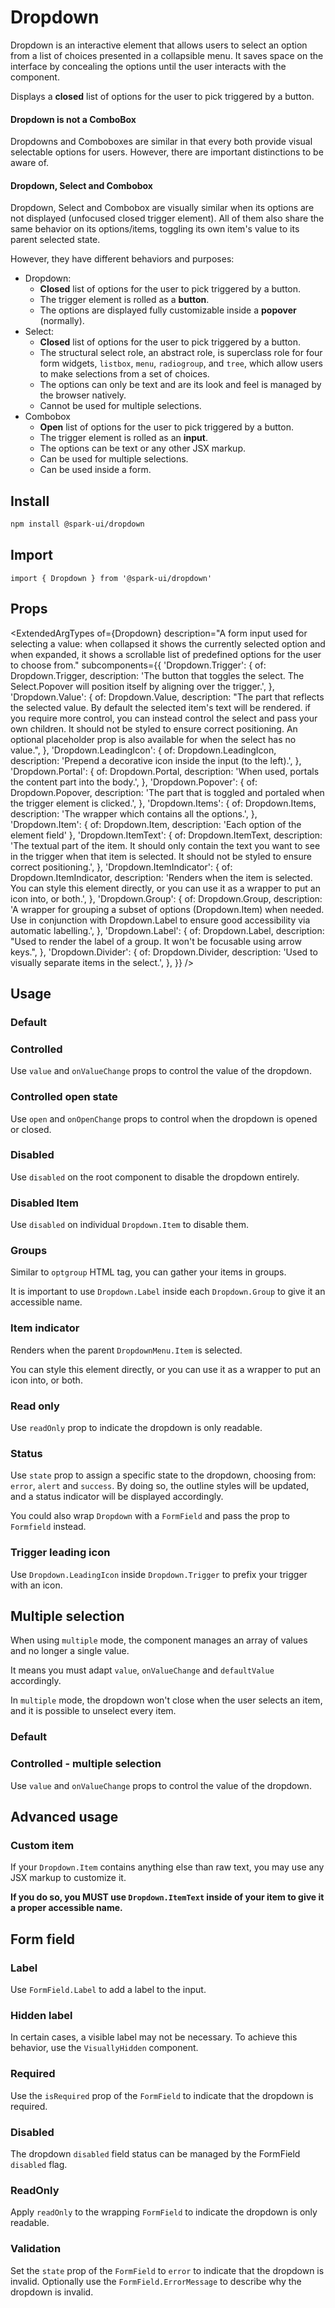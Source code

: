 


<Meta of={stories} />

# Dropdown

Dropdown is an interactive element
that allows users to select an option from a list of choices presented in a collapsible menu.
It saves space on the interface by concealing the options until the user interacts with the component.

Displays a **closed** list of options for the user to pick triggered by a button.

#### Dropdown is not a ComboBox

<Callout kind="warning">
  Dropdowns and Comboboxes are similar in that every both provide visual selectable options for
  users. However, there are important distinctions to be aware of.
</Callout>

#### Dropdown, Select and Combobox

Dropdown, Select and Combobox are visually similar when its options are not displayed
(unfocused closed trigger element).
All of them also share the same behavior on its options/items, toggling its own item's
value to its parent selected state.

However, they have different behaviors and purposes:

- Dropdown:
  - **Closed** list of options for the user to pick triggered by a button.
  - The trigger element is rolled as a **button**.
  - The options are displayed fully customizable inside a **popover** (normally).
- Select:
  - **Closed** list of options for the user to pick triggered by a button.
  - The structural select role, an abstract role, is superclass role for four form widgets, `listbox`, `menu`,
    `radiogroup`, and `tree`, which allow users to make selections from a set of choices.
  - The options can only be text and are its look and feel is managed by the browser natively.
  - Cannot be used for multiple selections.
- Combobox
  - **Open** list of options for the user to pick triggered by a button.
  - The trigger element is rolled as an **input**.
  - The options can be text or any other JSX markup.
  - Can be used for multiple selections.
  - Can be used inside a form.

## Install

```sh
npm install @spark-ui/dropdown
```

## Import

```tsx
import { Dropdown } from '@spark-ui/dropdown'
```

## Props

<ExtendedArgTypes
  of={Dropdown}
  description="A form input used for selecting a value: when collapsed it shows the currently selected option and when expanded, it shows a scrollable list of predefined options for the user to choose from."
  subcomponents={{
    'Dropdown.Trigger': {
      of: Dropdown.Trigger,
      description:
        'The button that toggles the select. The Select.Popover will position itself by aligning over the trigger.',
    },
    'Dropdown.Value': {
      of: Dropdown.Value,
      description:
        "The part that reflects the selected value. By default the selected item's text will be rendered. if you require more control, you can instead control the select and pass your own children. It should not be styled to ensure correct positioning. An optional placeholder prop is also available for when the select has no value.",
    },
    'Dropdown.LeadingIcon': {
      of: Dropdown.LeadingIcon,
      description: 'Prepend a decorative icon inside the input (to the left).',
    },
    'Dropdown.Portal': {
      of: Dropdown.Portal,
      description: 'When used, portals the content part into the body.',
    },
    'Dropdown.Popover': {
      of: Dropdown.Popover,
      description: 'The part that is toggled and portaled when the trigger element is clicked.',
    },
    'Dropdown.Items': {
      of: Dropdown.Items,
      description: 'The wrapper which contains all the options.',
    },
    'Dropdown.Item': { of: Dropdown.Item, description: 'Each option of the element field' },
    'Dropdown.ItemText': {
      of: Dropdown.ItemText,
      description:
        'The textual part of the item. It should only contain the text you want to see in the trigger when that item is selected. It should not be styled to ensure correct positioning.',
    },
    'Dropdown.ItemIndicator': {
      of: Dropdown.ItemIndicator,
      description:
        'Renders when the item is selected. You can style this element directly, or you can use it as a wrapper to put an icon into, or both.',
    },
    'Dropdown.Group': {
      of: Dropdown.Group,
      description:
        'A wrapper for grouping a subset of options (Dropdown.Item) when needed. Use in conjunction with Dropdown.Label to ensure good accessibility via automatic labelling.',
    },
    'Dropdown.Label': {
      of: Dropdown.Label,
      description: "Used to render the label of a group. It won't be focusable using arrow keys.",
    },
    'Dropdown.Divider': {
      of: Dropdown.Divider,
      description: 'Used to visually separate items in the select.',
    },
  }}
/>

## Usage

### Default

<Canvas of={stories.Default} />

### Controlled

Use `value` and `onValueChange` props to control the value of the dropdown.

<Canvas of={stories.Controlled} />

### Controlled open state

Use `open` and `onOpenChange` props to control when the dropdown is opened or closed.

<Canvas of={stories.ControlledOpenState} />

### Disabled

Use `disabled` on the root component to disable the dropdown entirely.

<Canvas of={stories.Disabled} />

### Disabled Item

Use `disabled` on individual `Dropdown.Item` to disable them.

<Canvas of={stories.DisabledItem} />

### Groups

Similar to `optgroup` HTML tag, you can gather your items in groups.

It is important to use `Dropdown.Label` inside each `Dropdown.Group` to give it an accessible name.

<Canvas of={stories.Grouped} />

### Item indicator

Renders when the parent `DropdownMenu.Item` is selected.

You can style this element directly, or you can use it as a wrapper to put an icon into, or both.

<Canvas of={stories.ItemIndicator} />

### Read only

Use `readOnly` prop to indicate the dropdown is only readable.

<Canvas of={stories.ReadOnly} />

### Status

Use `state` prop to assign a specific state to the dropdown, choosing from: `error`, `alert` and `success`. By doing so, the outline styles will be updated, and a status indicator will be displayed accordingly.

You could also wrap `Dropdown` with a `FormField` and pass the prop to `Formfield` instead.

<Canvas of={stories.Statuses} />

### Trigger leading icon

Use `Dropdown.LeadingIcon` inside `Dropdown.Trigger` to prefix your trigger with an icon.

<Canvas of={stories.LeadingIcon} />

## Multiple selection

When using `multiple` mode, the component manages an array of values and no longer a single value.

It means you must adapt `value`, `onValueChange` and `defaultValue` accordingly.

In `multiple` mode, the dropdown won't close when the user selects an item, and it is possible to unselect every item.

### Default

<Canvas of={stories.MultipleSelection} />

### Controlled - multiple selection

Use `value` and `onValueChange` props to control the value of the dropdown.

<Canvas of={stories.MultipleSelectionControlled} />

## Advanced usage

### Custom item

If your `Dropdown.Item` contains anything else than raw text, you may use any JSX markup to customize it.

**If you do so, you MUST use `Dropdown.ItemText` inside of your item to give it a proper accessible name.**

<Canvas of={stories.CustomItem} />

## Form field

### Label

Use `FormField.Label` to add a label to the input.

<Canvas of={stories.FormFieldLabel} />

### Hidden label

In certain cases, a visible label may not be necessary. To achieve this behavior, use the `VisuallyHidden` component.

<Canvas of={stories.FormFieldHiddenLabel} />

### Required

Use the `isRequired` prop of the `FormField` to indicate that the dropdown is required.

<Canvas of={stories.FormFieldRequired} />

### Disabled

The dropdown `disabled` field status can be managed by the FormField `disabled` flag.

<Canvas of={stories.FormFieldDisabled} />

### ReadOnly

Apply `readOnly` to the wrapping `FormField` to indicate the dropdown is only readable.

<Canvas of={stories.FormFieldReadOnly} />

### Validation

Set the `state` prop of the `FormField` to `error` to indicate that the dropdown is invalid. Optionally use the `FormField.ErrorMessage` to describe why the dropdown is invalid.

<Canvas of={stories.FormFieldValidation} />
